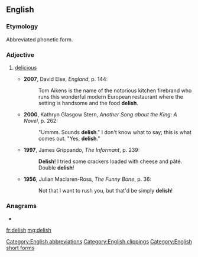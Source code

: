 ==English==

===Etymology===
Abbreviated phonetic form.

===Adjective===
{{en-adj}}

# {{label|en|slang}} [[delicious]]
#* '''2007''', David Else, ''England'', p. 144:
#*: Tom Aikens is the name of the notorious kitchen firebrand who runs this wonderful modern European restaurant where the setting is handsome and the food '''delish'''.
#* '''2000''', Kathryn Glasgow Stern, ''Another Song about the King: A Novel'', p. 262:
#*: "Ummm. Sounds '''delish'''." I don't know what to say; this is what comes out. "Yes, '''delish'''."
#* '''1997''', James Grippando, ''The Informant'', p. 239:
#*: '''Delish'''! I tried some crackers loaded with cheese and pâté. Double '''delish'''!
#* '''1956''', Julian Maclaren-Ross, ''The Funny Bone'', p. 36:
#*: Not that I want to rush you, but that'd be simply '''delish'''!

===Anagrams===
* {{l|en|shield}}

[[Category:English abbreviations]]
[[Category:English clippings]]
[[Category:English short forms]]

[[fr:delish]]
[[mg:delish]]